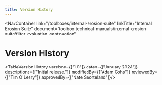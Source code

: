 ```yaml
---
title: Version History
---
```



<NavContainer 
  link="/toolboxes/internal-erosion-suite"
  linkTitle="Internal Erosion Suite" 
  document="toolbox-technical-manuals/internal-erosion-suite/filter-evaluation-continuation"
></NavContainer>

# Version History

<TableVersionHistory
    versions={["1.0"]}
    dates={["January 2024"]}
    descriptions={["Initial release."]}
    modifiedBy={["Adam Gohs"]}
    reviewedBy={["Tim O'Leary"]}
    approvedBy={["Nate Snorteland"]}/>
